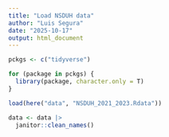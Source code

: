 ```yaml
---
title: "Load NSDUH data"
author: "Luis Segura"
date: "2025-10-17"
output: html_document
---
```


```r
pckgs <- c("tidyverse")

for (package in pckgs) {
  library(package, character.only = T)
}

```

```r
load(here("data", "NSDUH_2021_2023.Rdata"))

data <- data |>
  janitor::clean_names()

```

```r

```

